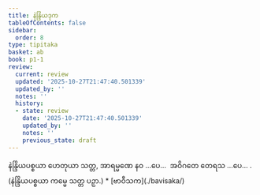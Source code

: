 ```yaml
---
title: နဲန္ဒြိယဒုက
tableOfContents: false
sidebar:
  order: 8
type: tipitaka
basket: ab
book: p1-1
review:
  current: review
  updated: '2025-10-27T21:47:40.501339'
  updated_by: ''
  notes: ''
  history:
  - state: review
    date: '2025-10-27T21:47:40.501339'
    updated_by: ''
    notes: ''
    previous_state: draft
---
```



<ReviewStatus review={frontmatter.review} showDetails={true} />

<HypothesisAnnotation frontmatter={frontmatter} />

<DynamicBreadcrumb />

<Division number="509" book="p1-1" e="ch" v="36" p="184">

<Paragraph number="1754" book="p1-1">
နဲန္ဒြိယပစ္စယာ ဟေတုယာ သတ္တ, အာရမ္မဏေ နဝ …ပေ…  အဝိဂတေ တေရသ …ပေ… . (နဲန္ဒြိယပစ္စယာ ကမ္မေ သတ္တ ပဉှာ.)

</Paragraph>
</Division>

<TableOfContents book="p1-1">
* [ဗာဝီသက](./bavisaka/)
</TableOfContents>